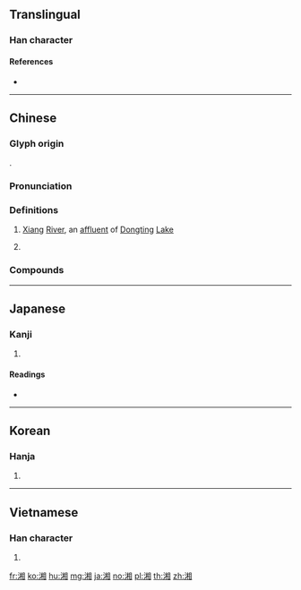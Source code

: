 {{character info/new}}
==Translingual==

===Han character===
{{Han char|rn=85|rad=水|as=09|sn=12|four=36100|canj=EDBU|ids=⿰氵相}}

====References====
* {{Han ref|kx=0637.110|dkj=17842|dj=1044.090|hdz=31670.040|uh=6E58|ud=28248|bh=B4F0|bd=46320}}

----

==Chinese==
{{zh-forms}}

===Glyph origin===
{{Han etym}}
{{Han compound|水|alt1=氵|相|ls=psc|c1=s|c2=p}}.

===Pronunciation===
{{zh-pron
|m=Xiāng
|c=soeng1
|h=pfs=siông
|md=siŏng
|mn=qz,tw,xm:siong/zz:siang
|w=1xian
|mc=y
|oc=y
|cat=pn
}}

===Definitions===
{{zh-hanzi}}

# {{zh-div|江|水}} [[Xiang]] [[river|River]], an [[affluent]] of [[Dongting]] [[lake|Lake]]
# {{zh-alt-name|湖南|[[Hunan]] [[province]]}}

===Compounds===
{{zh-der|湘語|湘繡|湘妃竹|湘竹|湘簾|湘軍|湘纍|灕湘|湘靈|瀟湘雨|湘江竹|瀟湘|湘鄉派|湘妃|湘江|湘戲|湘君|湘裙|瀟湘八景|湘夫人|湘娥}}

----

==Japanese==

===Kanji===
{{ja-kanji|grade=|rs=水09}}

# {{defn|lang=ja|sort=水09}}

====Readings====
* {{ja-readings|on=[[しょう]] (shō), [[そう]] (sō)|kun=[[にる]] (niru)}}

----

==Korean==

===Hanja===
{{ko-hanja|hangeul=상|eumhun=|rv=sang|mr=sang|y=sang}}

# {{defn|lang=ko|sort=水09}}

----

==Vietnamese==

===Han character===
{{vi-hantu|[[tương]]|rs=水09}}

# {{defn|lang=vi|sort=水09}}

[[fr:湘]]
[[ko:湘]]
[[hu:湘]]
[[mg:湘]]
[[ja:湘]]
[[no:湘]]
[[pl:湘]]
[[th:湘]]
[[zh:湘]]